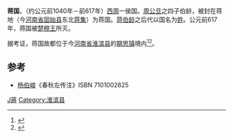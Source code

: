 {{周代诸侯国
|国名=蔣
|国君姓氏=姬姓蒋氏
|爵位=诸侯
|国都=
|分封者=[[周公旦|周公旦]]
|始祖=伯龄
|建国年=前11世纪
|灭亡年=前617年
|灭亡原因=被[[楚国|楚国]]灭
|史书记载=[[春秋时期|春秋]]<small>（始見於[[鲁隐公|隐公]]年）</small>
}}
'''蒋国'''，（约公元前1040年－前617年）[[西周|西周]]一侯国。[[周公旦|周公旦]]之四子伯龄，被封在蒋地（今[[河南省|河南省]][[固始县|固始县]]东北[[蒋集镇|蒋集]]）为蒋国。[[蒋伯龄|蒋伯龄]]之后代以国名为[[蒋姓|姓]]。公元前617年，蒋国被[[楚穆王|楚穆王]]所灭。

据考证，蒋国故都位于今[[河南省|河南省]][[淮滨县|淮滨县]]的[[期思镇|期思镇]]境内<ref>{{Cite web|title=蒋国故城|url=http://www.kaogu.cn/cn/kaoguyuandi/kaogubaike/2013/1025/34405.html|work=www.kaogu.cn|accessdate=2019-03-30|archive-date=2019-03-30|archive-url=https://web.archive.org/web/20190330174757/http://www.kaogu.cn/cn/kaoguyuandi/kaogubaike/2013/1025/34405.html|dead-url=no}}</ref><ref>{{Cite web|title=蒋国故城下的期思-|url=http://www.huaibin.gov.cn/mlhb/hbxc/webinfo/2018/11/1543524034044794.htm|work=www.huaibin.gov.cn|accessdate=2019-03-30|archive-date=2019-03-30|archive-url=https://web.archive.org/web/20190330175608/http://www.huaibin.gov.cn/mlhb/hbxc/webinfo/2018/11/1543524034044794.htm|dead-url=no}}</ref>。

==参考==
{{reflist}}
*[[杨伯峻|杨伯峻]]《春秋左传注》ISBN 7101002625

{{周初姬姓诸侯}}
{{周代諸侯列國}}
{{河南省先秦列國}}

[[Category:春秋時期的國家|J蔣]]
[[Category:淮滨县|Category:淮滨县]]